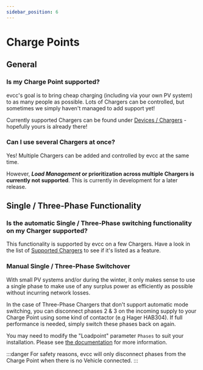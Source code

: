 ```yaml
---
sidebar_position: 6
---
```



# Charge Points

## General

### Is my Charge Point supported?

evcc's goal is to bring cheap charging (including via your own PV system) to as many people as possible. Lots of Chargers can be controlled, but sometimes we simply haven't managed to add support yet!

Currently supported Chargers can be found under [Devices / Chargers](/docs/devices/chargers) - hopefully yours is already there!

### Can I use several Chargers at once?

Yes! Multiple Chargers can be added and controlled by evcc at the same time.

However, **_Load Management_ or prioritization across multiple Chargers is currently not supported**. This is currently in development for a later release.

## Single / Three-Phase Functionality

### Is the automatic Single / Three-Phase switching functionality on my Charger supported?

This functionality is supported by evcc on a few Chargers. Have a look in the list of [Supported Chargers](/docs/devices/chargers) to see if it's listed as a feature.

<SponsorshipRequired />

### Manual Single / Three-Phase Switchover

With small PV systems and/or during the winter, it only makes sense to use a single phase to make use of any surplus power as efficiently as possible without incurring network losses.

In the case of Three-Phase Chargers that don't support automatic mode switching, you can disconnect phases 2 & 3 on the incoming supply to your Charge Point using some kind of contactor (e.g Hager HAB304). If full performance is needed, simply switch these phases back on again.

You may need to modify the "Loadpoint" parameter `Phases` to suit your installation. Please see [the documentation](/docs/reference/configuration/loadpoints#phases) for more information.

:::danger
For safety reasons, evcc will only disconnect phases from the Charge Point when there is no Vehicle connected.
:::
